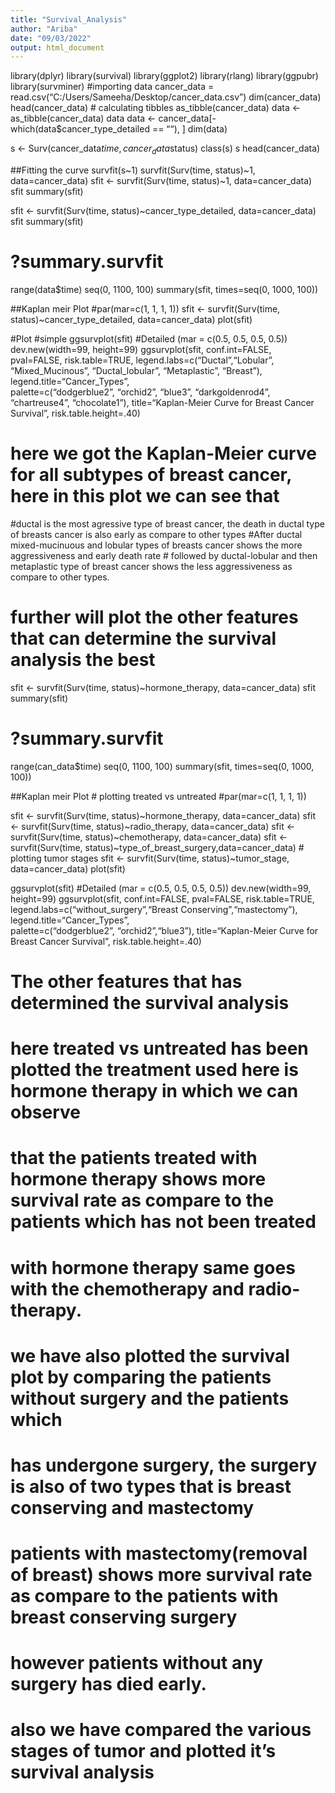 ---
title: "Survival_Analysis"
author: "Ariba"
date: "09/03/2022"
output: html_document
---

library(dplyr)
library(survival)
library(ggplot2)
library(rlang)
library(ggpubr)
library(survminer)
#importing data
cancer_data = read.csv("C:/Users/Sameeha/Desktop/cancer_data.csv")
dim(cancer_data)
head(cancer_data)
# calculating tibbles 
as_tibble(cancer_data)
data <- as_tibble(cancer_data)
data
data <- cancer_data[-which(data$cancer_type_detailed == ""), ]
dim(data)

s <- Surv(cancer_data$time, cancer_data$status)
class(s)
s
head(cancer_data)

##Fitting the curve
survfit(s~1)
survfit(Surv(time, status)~1, data=cancer_data)
sfit <- survfit(Surv(time, status)~1, data=cancer_data)
sfit
summary(sfit)


sfit <- survfit(Surv(time, status)~cancer_type_detailed, data=cancer_data)
sfit
summary(sfit)

# ?summary.survfit
range(data$time)
seq(0, 1100, 100)
summary(sfit, times=seq(0, 1000, 100))

##Kaplan meir Plot
#par(mar=c(1, 1, 1, 1))
sfit <- survfit(Surv(time, status)~cancer_type_detailed, data=cancer_data)
plot(sfit)


#Plot
#simple
ggsurvplot(sfit)
#Detailed
(mar = c(0.5, 0.5, 0.5, 0.5))
dev.new(width=99, height=99)
ggsurvplot(sfit, conf.int=FALSE, pval=FALSE, risk.table=TRUE, 
           legend.labs=c("Ductal","Lobular", "Mixed_Mucinous", "Ductal_lobular", "Metaplastic", "Breast"), legend.title="Cancer_Types",  
           palette=c("dodgerblue2", "orchid2", "blue3", "darkgoldenrod4", "chartreuse4", "chocolate1"), 
           title="Kaplan-Meier Curve for Breast Cancer Survival", 
           risk.table.height=.40)


# here we got the Kaplan-Meier curve for all subtypes of breast cancer, here in this plot we can see that 
#ductal is the most agressive type of breast cancer, the death in ductal type of breasts cancer is also early as compare to other types 
#After ductal mixed-mucinuous and lobular types of breasts cancer shows the more aggressiveness and early death rate
# followed by ductal-lobular and then metaplastic type of breast cancer shows the less aggressiveness as compare to other types.


# further will plot the other features that can determine the survival analysis the best
sfit <- survfit(Surv(time, status)~hormone_therapy, data=cancer_data)
sfit
summary(sfit)

# ?summary.survfit
range(can_data$time)
seq(0, 1100, 100)
summary(sfit, times=seq(0, 1000, 100))

##Kaplan meir Plot
# plotting treated vs untreated 
#par(mar=c(1, 1, 1, 1))

sfit <- survfit(Surv(time, status)~hormone_therapy, data=cancer_data)
sfit <- survfit(Surv(time, status)~radio_therapy, data=cancer_data)
sfit <- survfit(Surv(time, status)~chemotherapy, data=cancer_data)
sfit <- survfit(Surv(time, status)~type_of_breast_surgery,data=cancer_data)
# plotting tumor stages 
sfit <- survfit(Surv(time, status)~tumor_stage, data=cancer_data)
plot(sfit)

ggsurvplot(sfit)
#Detailed
(mar = c(0.5, 0.5, 0.5, 0.5))
dev.new(width=99, height=99)
ggsurvplot(sfit, conf.int=FALSE, pval=FALSE, risk.table=TRUE, 
           legend.labs=c("without_surgery","Breast Conserving","mastectomy"), legend.title="Cancer_Types",  
           palette=c("dodgerblue2", "orchid2","blue3"), 
           title="Kaplan-Meier Curve for Breast Cancer Survival", 
           risk.table.height=.40)


# The other features that has determined the survival analysis 
# here treated vs untreated has been plotted the treatment used here is hormone therapy in which we can observe 
# that the patients treated with hormone therapy shows more survival rate as compare to the patients which has not been treated 
# with hormone therapy same goes with the chemotherapy and radio-therapy.
# we have also plotted the survival plot by comparing the patients without surgery and the patients which 
# has undergone surgery, the surgery is also of two types that is breast conserving and mastectomy 
# patients with mastectomy(removal of breast) shows more survival rate as compare to the patients with breast conserving surgery
# however patients without any surgery has died early.

# also we have compared the various stages of tumor and plotted it's survival analysis 










